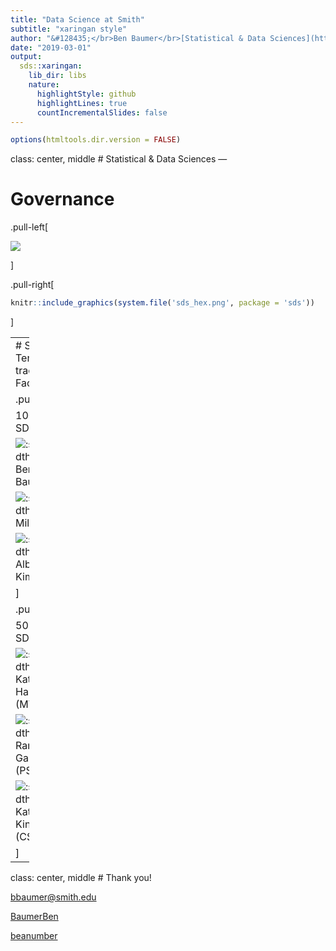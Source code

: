 ```yaml
---
title: "Data Science at Smith"
subtitle: "xaringan style"
author: "&#128435;</br>Ben Baumer</br>[Statistical & Data Sciences](http://www.smith.edu/sds)"
date: "2019-03-01"
output:
  sds::xaringan:
    lib_dir: libs
    nature:
      highlightStyle: github
      highlightLines: true
      countIncrementalSlides: false
---
```


```r
options(htmltools.dir.version = FALSE)
```

class: center, middle
# Statistical & Data Sciences
---

# Governance

.pull-left[

![](https://media.giphy.com/media/3oz8xMLQbQyRsCH1xS/giphy.gif)

]

.pull-right[

```r
knitr::include_graphics(system.file('sds_hex.png', package = 'sds'))
```

]

---
# SDS Tenure-track Faculty

.pull-left[

100% in SDS

![:scalewidth 33%](https://www.smith.edu/sites/default/files/styles/img-faculty-detail/public/media/Faculty/ben_baumer_crop.jpg) Ben Baumer

![:scalewidth 33%](https://www.smith.edu/sites/default/files/styles/img-faculty-detail/public/media/Faculty/miles_ott_crop.jpg) Miles Ott

![:scalewidth 33%](https://www.smith.edu/sites/default/files/styles/img-faculty-detail/public/media/Faculty/albert_kim_crop.jpg) Albert Y. Kim

] 

.pull-right[

50% in SDS

![:scalewidth 33%](http://ds.cs.umass.edu/sites/default/files/styles/yellow_pages/public/Photos/Profiles/halvorsen_130.jpg) Katherine Halvorsen (MTH)

![:scalewidth 33%](https://www.smith.edu/sites/default/files/styles/img-faculty-detail/public/media/Faculty/randi_garcia_crop.jpg) Randi Garcia (PSY)

![:scalewidth 33%](https://www.smith.edu/sites/default/files/styles/img-faculty-detail/public/media/Faculty/katherine_kinnaird.jpg) Katherine Kinnaird (CSC)

]

---
class: center, middle
# Thank you!

<i class="fa fa-envelope" aria-hidden="true"></i> [bbaumer@smith.edu](mailto:bbaumer@smith.edu)

<i class="fa fa-twitter" style="font-size:36px"></i> [BaumerBen](http://www.github.com/BaumerBen)

<i class="fa fa-github" style="font-size:36px"></i> [beanumber](http://www.github.com/beanumber)
